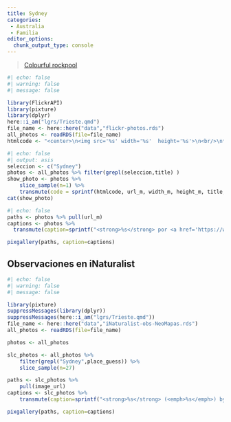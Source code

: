 ```yaml
---
title: Sydney
categories:
 - Australia
 - Familia
editor_options: 
  chunk_output_type: console
---
```



<blockquote class="imgur-embed-pub" lang="en" data-id="AJYSnM6"  ><a href="//imgur.com/AJYSnM6">Colourful rockpool</a></blockquote><script async src="//s.imgur.com/min/embed.js" charset="utf-8"></script>


```r
#| echo: false
#| warning: false
#| message: false

library(FlickrAPI)
library(pixture)
library(dplyr)
here::i_am("lgrs/Trieste.qmd")
file_name <- here::here("data","flickr-photos.rds")
all_photos <- readRDS(file=file_name)
htmlcode <- "<center>\n<img src='%s' width='%s'  height='%s'>\n<br/>\n**%s** by <a href='https://www.flickr.com/photos/%s/%s' target='flickr'>JR Ferrer Paris @ flickr</a><br/></center>"
```

```r
#| echo: false
#| output: asis
seleccion <- c("Sydney")
photos <- all_photos %>% filter(grepl(seleccion,title) )
show_photo <- photos %>% 
    slice_sample(n=1) %>%
    transmute(code = sprintf(htmlcode, url_m, width_m, height_m, title, owner, id)) %>% pull()
cat(show_photo)
```

```r
#| echo: false
paths <- photos %>% pull(url_m)
captions <- photos %>% 
  transmute(caption=sprintf("<strong>%s</strong> por <a href='https://www.flickr.com/photos/jferrer/%s' target='flickr'>JR Ferrer Paris @ flickr</a>",title,id)) %>% pull()

pixgallery(paths, caption=captions)

```

## Observaciones en iNaturalist

```r
#| echo: false
#| warning: false
#| message: false

library(pixture)
suppressMessages(library(dplyr))
suppressMessages(here::i_am("lgrs/Trieste.qmd"))
file_name <- here::here("data","iNaturalist-obs-NeoMapas.rds")
all_photos <- readRDS(file=file_name) 

photos <- all_photos 

```

```r
slc_photos <- all_photos %>% 
    filter(grepl("Sydney",place_guess)) %>% 
    slice_sample(n=27)

paths <- slc_photos %>% 
    pull(image_url)
captions <- slc_photos %>% 
    transmute(caption=sprintf("<strong>%s</strong> (<emph>%s</emph>) by <a href='%s' target='iNat'>NeoMapas @ iNaturalist</a>",species_guess,scientific_name,url)) %>% pull()

pixgallery(paths, caption=captions)
```
